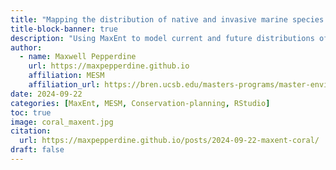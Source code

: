 ```yaml
---
title: "Mapping the distribution of native and invasive marine species in the Indo-Pacific region"
title-block-banner: true
description: "Using MaxEnt to model current and future distributions of grape coral and crown-of-thorn starfish"
author: 
  - name: Maxwell Pepperdine
    url: https://maxpepperdine.github.io
    affiliation: MESM
    affiliation_url: https://bren.ucsb.edu/masters-programs/master-environmental-science-and-management 
date: 2024-09-22
categories: [MaxEnt, MESM, Conservation-planning, RStudio]
toc: true
image: coral_maxent.jpg
citation: 
  url: https://maxpepperdine.github.io/posts/2024-09-22-maxent-coral/
draft: false
---
```





